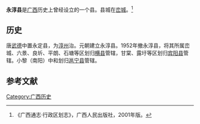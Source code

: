 '''永淳县'''是[[广西|广西]]历史上曾经设立的一个县。县城在[[峦城镇|峦城]]。<ref>《广西通志·行政区划志》，广西人民出版社，2001年版。</ref>
==历史==
唐[[武德|武德]]中置永定县，为[[淳州|淳州]]治。元朝建立永淳县。1952年撤永淳县，将其所属峦城、六景、良圻、平朗、石塘等区划归[[横县|横县]]管辖，甘棠、露圩等区划归[[宾阳县|宾阳县]]管辖。小黎（南阳）中和划归[[邕宁县|邕宁县]]管辖。
==参考文献==
<references/>
[[Category:广西历史|Category:广西历史]]